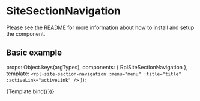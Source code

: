 
<Meta title="Organisms/SiteSectionNavigation" />

# SiteSectionNavigation
Please see the [README](https://github.com/dpc-sdp/ripple/blob/master/packages/components/Organisms/SiteSectionNavigation/README.md) for more information about how to install and setup the component.

## Basic example

  props: Object.keys(argTypes),
  components: { RplSiteSectionNavigation },
  template: `<rpl-site-section-navigation :menu="menu" :title="title" :activeLink="activeLink" />`
});

<Canvas>
  <Story
    name="SiteSectionNavigation"
    height= "150px"
    args={{
      title: 'Branch name goes here',
      menu: [
        {
          text: 'Your services',
          url: '#',
          children: [
            { text: 'Sub child A', url: '#' },
            {
              text: 'Sub child B - With level 3',
              url: '#',
              children: [
                {
                  text: 'Sub child I',
                  url: '#',
                  children: [
                    { text: 'Level 3 child I', url: '#' },
                    { text: 'Level 3 child II', url: '#' },
                    { text: 'Level 3 child III', url: '#' }
                  ]
                },
                { text: 'Sub child II', url: '#' },
                { text: 'Sub child III', url: '#' }
              ]
            },
            {
              text: 'Test Path 2',
              url: '#',
              children: [
                { text: 'Sub child IV', url: '#' },
                {
                  text: 'Test Path 3',
                  url: '#',
                  children: [
                    { text: 'Sub child X', url: '/active-link' },
                    { text: 'Sub child Y', url: '#' },
                    { text: 'Sub child Z', url: '#' }
                  ]
                },
                { text: 'Sub child VI', url: '#' },
                { text: 'Sub child VII', url: '#' },
                { text: 'Sub child VIII', url: '#' },
                { text: 'Sub child IX', url: '#' },
                { text: 'Sub child X', url: '#' },
                { text: 'Sub child XI', url: '#' },
                { text: 'Sub child XII', url: '#' },
                { text: 'Sub child XIII', url: '#' },
                { text: 'Sub child IV', url: '#' },
                { text: 'Sub child V', url: '#' },
                { text: 'Sub child VI', url: '#' },
                { text: 'Sub child VII', url: '#' },
                { text: 'Sub child VIII', url: '#' },
                { text: 'Sub child IX', url: '#' },
                { text: 'Sub child X', url: '#' },
                { text: 'Sub child XI', url: '#' },
                { text: 'Sub child XII', url: '#' },
                { text: 'Sub child XIII', url: '#' },
                { text: 'Sub child IV', url: '#' },
                { text: 'Sub child V', url: '#' },
                { text: 'Sub child VI', url: '#' },
                { text: 'Sub child VII', url: '#' },
                { text: 'Sub child VIII', url: '#' },
                { text: 'Sub child IX', url: '#' },
                { text: 'Sub child X', url: '#' },
                { text: 'Sub child XI', url: '#' },
                { text: 'Sub child XII', url: '#' },
                { text: 'Sub child Last', url: '#' }
              ]
            }
          ]
        },
        { text: 'About VIC Government', url: '#' },
        {
          text: 'News',
          url: '#',
          children: [
            {
              text: 'Sub child 2',
              url: '#',
              children: [
                { text: 'Sub child 3', url: '#' },
                { text: 'Sub child 4', url: '#' },
                { text: 'Sub child 5', url: '#' }
              ]
            }
          ]
        },
        {
          text: 'Events',
          url: '#',
          children: [
            { text: 'Sub child 3', url: '#' },
            { text: 'Sub child 4', url: '#' },
            { text: 'Sub child 5', url: '#' }
          ]
        },
        { text: 'Connect with us', url: '#' }
      ],
      activeLink: '/active-link'
    }}
  >
    {Template.bind({})}
  </Story>
</Canvas>

<ArgsTable of={RplSiteSectionNavigation} />
